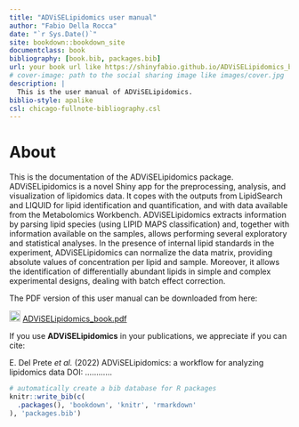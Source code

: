 ```yaml
--- 
title: "ADViSELipidomics user manual"
author: "Fabio Della Rocca"
date: "`r Sys.Date()`"
site: bookdown::bookdown_site
documentclass: book
bibliography: [book.bib, packages.bib]
url: your book url like https://shinyfabio.github.io/ADViSELipidomics_book/
# cover-image: path to the social sharing image like images/cover.jpg
description: |
  This is the user manual of ADViSELipidomics.
biblio-style: apalike
csl: chicago-fullnote-bibliography.csl
---
```


# About

This is the documentation of the ADViSELipidomics package. ADViSELipidomics is a novel Shiny app for the preprocessing, analysis, and visualization of lipidomics data. It copes with the outputs from LipidSearch and LIQUID for lipid identification and quantification, and with data available from the Metabolomics Workbench. ADViSELipidomics extracts information by parsing lipid species (using LIPID MAPS classification) and, together with information available on the samples, allows performing several exploratory and statistical analyses. In the presence of internal lipid standards in the experiment, ADViSELipidomics can normalize the data matrix, providing absolute values of concentration per lipid and sample. Moreover, it allows the identification of differentially abundant lipids in simple and complex experimental designs, dealing with batch effect correction. 

The PDF version of this user manual can be downloaded from here:

<img src="https://raw.githubusercontent.com/FortAwesome/Font-Awesome/6.x/svgs/solid/download.svg" width="20" height="20"> [ADViSELipidomics_book.pdf](https://github.com/ShinyFabio/ADViSELipidomics_book/raw/main/docs/ADViSELipidomics_book.pdf)


If you use **ADViSELipidomics** in your publications, we appreciate if you can cite:

E. Del Prete *et al.* (2022) ADViSELipidomics: a workflow for analyzing lipidomics data DOI: ............


```r
# automatically create a bib database for R packages
knitr::write_bib(c(
  .packages(), 'bookdown', 'knitr', 'rmarkdown'
), 'packages.bib')
```

